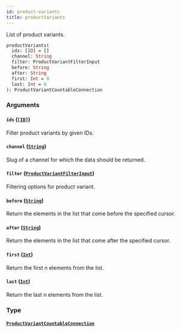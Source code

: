```yaml
---
id: product-variants
title: productVariants
---
```


List of product variants.

```graphql
productVariants(
  ids: [ID] = []
  channel: String
  filter: ProductVariantFilterInput
  before: String
  after: String
  first: Int = 0
  last: Int = 0
): ProductVariantCountableConnection

```

### Arguments

#### `ids` ([`[ID]`](/developer/api-reference/scalars/id.mdx))

Filter product variants by given IDs.

#### `channel` ([`String`](/developer/api-reference/scalars/string.mdx))

Slug of a channel for which the data should be returned.

#### `filter` ([`ProductVariantFilterInput`](/developer/api-reference/inputs/product-variant-filter-input.mdx))

Filtering options for product variant.

#### `before` ([`String`](/developer/api-reference/scalars/string.mdx))

Return the elements in the list that come before the specified cursor.

#### `after` ([`String`](/developer/api-reference/scalars/string.mdx))

Return the elements in the list that come after the specified cursor.

#### `first` ([`Int`](/developer/api-reference/scalars/int.mdx))

Return the first n elements from the list.

#### `last` ([`Int`](/developer/api-reference/scalars/int.mdx))

Return the last n elements from the list.

### Type

#### [`ProductVariantCountableConnection`](/developer/api-reference/objects/product-variant-countable-connection.mdx)
